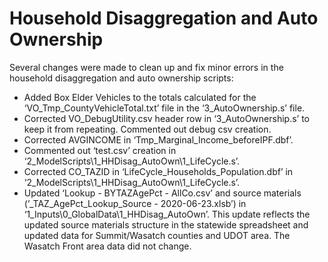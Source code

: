 # Household Disaggregation and Auto Ownership

Several changes were made to clean up and fix minor errors in the household disaggregation and auto ownership scripts: 

- Added Box Elder Vehicles to the totals calculated for the 'VO_Tmp_CountyVehicleTotal.txt' file in the '3_AutoOwnership.s' file.
- Corrected VO_DebugUtility.csv header row in '3_AutoOwnership.s' to keep it from repeating. Commented out debug csv creation.
- Corrected AVGINCOME in 'Tmp_Marginal_Income_beforeIPF.dbf'.
- Commented out 'test.csv' creation in '2_ModelScripts\\1_HHDisag_AutoOwn\1_LifeCycle.s'.
- Corrected CO_TAZID in 'LifeCycle_Households_Population.dbf' in '2_ModelScripts\\1_HHDisag_AutoOwn\\1_LifeCycle.s'.
- Updated 'Lookup - BYTAZAgePct - AllCo.csv' and source materials ('_TAZ_AgePct_Lookup_Source - 2020-06-23.xlsb') in '1_Inputs\\0_GlobalData\\1_HHDisag_AutoOwn'. This update reflects the updated source materials structure in the statewide spreadsheet and updated data for Summit/Wasatch counties and UDOT area.  The Wasatch Front area data did not change.
